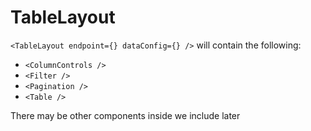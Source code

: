 # TableLayout

`<TableLayout endpoint={} dataConfig={} />` will contain the following:

- `<ColumnControls />`
- `<Filter />`
- `<Pagination />`
- `<Table />`

There may be other components inside we include later
